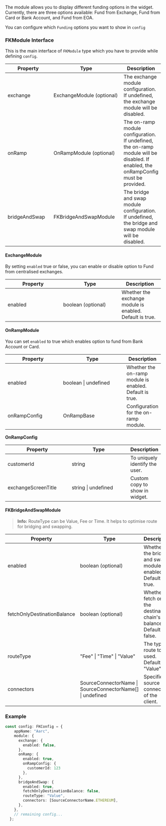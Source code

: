 The module allows you to display different funding options in the widget. Currently, there are three options available: Fund from Exchange, Fund from Card or Bank Account, and Fund from EOA.

You can configure which `Funding` options you want to show in `config`

### FKModule Interface

This is the main interface of `FKModule` type which you have to provide while defining `config`.&#x20;

<table><thead><tr><th width="169">Property</th><th width="250">Type</th><th>Description</th></tr></thead><tbody><tr><td>exchange</td><td>ExchangeModule (optional)</td><td>The exchange module configuration. If undefined, the exchange module will be disabled.</td></tr><tr><td>onRamp</td><td>OnRampModule (optional)</td><td>The on-ramp module configuration. If undefined, the on-ramp module will be disabled. If enabled, the onRampConfig must be provided.</td></tr><tr><td>bridgeAndSwap</td><td>FKBridgeAndSwapModule</td><td>The bridge and swap module configuration. If undefined, the bridge and swap module will be disabled.</td></tr></tbody></table>

#### ExchangeModule

By setting `enabled` true or false, you can enable or disable option to Fund from centralised exchanges.&#x20;

<table><thead><tr><th width="164">Property</th><th width="173">Type</th><th>Description</th></tr></thead><tbody><tr><td>enabled</td><td>boolean (optional)</td><td>Whether the exchange module is enabled. Default is  true.</td></tr></tbody></table>

#### OnRampModule

You can set `enabled` to true which enables option to fund from Bank Account or Card.&#x20;

<table><thead><tr><th width="172">Property</th><th width="204">Type</th><th>Description</th></tr></thead><tbody><tr><td>enabled</td><td>boolean | undefined</td><td>Whether the on-ramp module is enabled. Default is true.</td></tr><tr><td>onRampConfig</td><td>OnRampBase</td><td>Configuration for the on-ramp module.</td></tr></tbody></table>

**OnRampConfig**

<table><thead><tr><th width="192">Property</th><th width="175">Type</th><th>Description</th></tr></thead><tbody><tr><td>customerId</td><td>string</td><td>To uniquely identify the user.</td></tr><tr><td>exchangeScreenTitle</td><td>string | undefined</td><td>Custom copy to show in widget.</td></tr></tbody></table>

#### FKBridgeAndSwapModule

> **Info:** RouteType can be Value, Fee or Time. It helps to optimise route for bridging and swapping.

<table><thead><tr><th width="264">Property</th><th width="217">Type</th><th>Description</th></tr></thead><tbody><tr><td>enabled</td><td>boolean (optional)</td><td>Whether the bridge and swap module is enabled. Default is true.</td></tr><tr><td>fetchOnlyDestinationBalance</td><td>boolean (optional)</td><td>Whether to fetch only the destination chain's balance. Default is false.</td></tr><tr><td>routeType</td><td>"Fee" | "Time" | "Value"</td><td>The type of route to be used. Default is "Value". </td></tr><tr><td>connectors</td><td>SourceConnectorName | SourceConnectorName[] | undefined</td><td>Specifies source connector of the client.</td></tr></tbody></table>

### Example

```typescript
const config: FKConfig = {
    appName: "Aarc",
    module: {
      exchange: {
        enabled: false,
      },
      onRamp: {
        enabled: true,
        onRampConfig: {
          customerId: 123
        },
      },
      bridgeAndSwap: {
        enabled: true,
        fetchOnlyDestinationBalance: false,
        routeType: "Value",
        connectors: [SourceConnectorName.ETHEREUM],
      },
    },
    // remaining config...
  };
```
